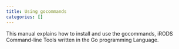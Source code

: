 ```yaml
---
title: Using gocommands
categories: []
---
```


This manual explains how to install and use the gocommands, iRODS Command-line Tools written in the Go programming Language.

